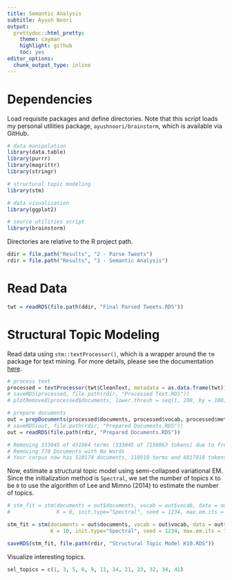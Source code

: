 ```yaml
---
title: Semantic Analysis
subtitle: Ayush Noori
output:
  prettydoc::html_pretty:
    theme: cayman
    highlight: github
    toc: yes
editor_options: 
  chunk_output_type: inline
---
```


# Dependencies

Load requisite packages and define directories. Note that this script loads my personal utilities package, `ayushnoori/brainstorm`, which is available via GitHub.

```r

# data manipulation
library(data.table)
library(purrr)
library(magrittr)
library(stringr)

# structural topic modeling
library(stm)

# data visualization
library(ggplot2)

# source utilities script
library(brainstorm)

```

Directories are relative to the R project path.

```r

ddir = file.path("Results", "2 - Parse Tweets")
rdir = file.path("Results", "3 - Semantic Analysis")

```

# Read Data

```r

twt = readRDS(file.path(ddir, "Final Parsed Tweets.RDS"))

```

# Structural Topic Modeling

Read data using `stm::textProcessor()`, which is a wrapper around the `tm` package for text mining. For more details, please see the documentation [here](http://structuraltopicmodel.com).

```r

# process text
processed = textProcessor(twt$CleanText, metadata = as.data.frame(twt))
# saveRDS(processed, file.path(rdir, "Processed Text.RDS"))
# plotRemoved(processed$documents, lower.thresh = seq(1, 200, by = 100))

# prepare documents
out = prepDocuments(processed$documents, processed$vocab, processed$meta)
# saveRDS(out, file.path(rdir, "Prepared Documents.RDS"))
out = readRDS(file.path(rdir, "Prepared Documents.RDS"))

# Removing 333045 of 451964 terms (333045 of 7150863 tokens) due to frequency 
# Removing 770 Documents with No Words 
# Your corpus now has 510174 documents, 118919 terms and 6817818 tokens.

```

Now, estimate a structural topic model using semi-collapsed variational EM. Since the initialization method is `Spectral`, we set the number of topics `K` to be `0` to use the algorithm of Lee and Mimno (2014) to estimate the number of topics.

```r

# stm_fit = stm(documents = out$documents, vocab = out$vocab, data = out$meta,
#               K = 0, init.type="Spectral", seed = 1234, max.em.its = 100)

stm_fit = stm(documents = out$documents, vocab = out$vocab, data = out$meta,
              K = 10, init.type="Spectral", seed = 1234, max.em.its = 100)

saveRDS(stm_fit, file.path(rdir, "Structural Topic Model K10.RDS"))

```

Visualize interesting topics.

```r

sel_topics = c(1, 3, 5, 6, 9, 11, 14, 21, 23, 32, 34, 41)


```
